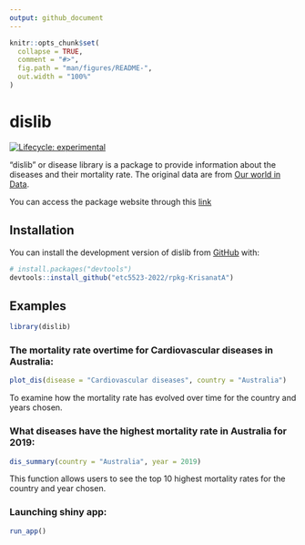 ```yaml
---
output: github_document
---
```


<!-- README.md is generated from README.Rmd. Please edit that file -->

```r
knitr::opts_chunk$set(
  collapse = TRUE,
  comment = "#>",
  fig.path = "man/figures/README-",
  out.width = "100%"
)
```

# dislib

<!-- badges: start -->
[![Lifecycle: experimental](https://img.shields.io/badge/lifecycle-experimental-orange.svg)](https://lifecycle.r-lib.org/articles/stages.html#experimental)
<!-- badges: end -->

"dislib" or disease library is a package to provide information about the diseases and their mortality rate. The original data are from [Our world in Data](https://ourworldindata.org/what-does-the-world-die-from).

You can access the package website through this [link](https://etc5523-2022.github.io/rpkg-KrisanatA/)

## Installation

You can install the development version of dislib from [GitHub](https://github.com/) with:

``` r
# install.packages("devtools")
devtools::install_github("etc5523-2022/rpkg-KrisanatA")
```

## Examples

```r
library(dislib)
```

### The mortality rate overtime for Cardiovascular diseases in Australia:

```r
plot_dis(disease = "Cardiovascular diseases", country = "Australia")
```

To examine how the mortality rate has evolved over time for the country and years chosen.

### What diseases have the highest mortality rate in Australia for 2019:

```r
dis_summary(country = "Australia", year = 2019)
```

This function allows users to see the top 10 highest mortality rates for the country and year chosen.

### Launching shiny app:

```r
run_app()
```

